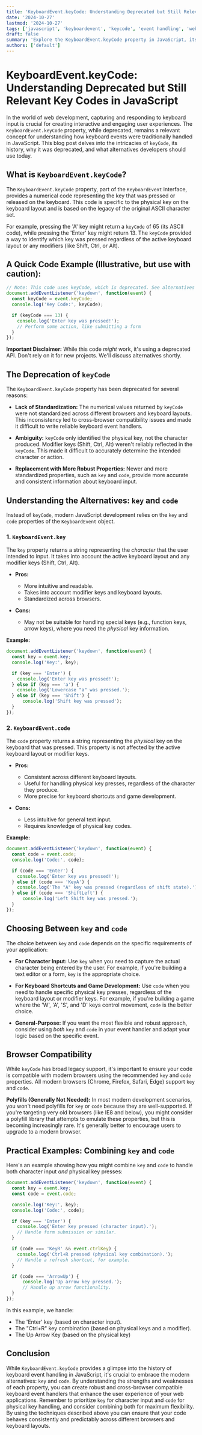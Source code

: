 ```yaml
---
title: 'KeyboardEvent.keyCode: Understanding Deprecated but Still Relevant Key Codes in JavaScript'
date: '2024-10-27'
lastmod: '2024-10-27'
tags: ['javascript', 'keyboardevent', 'keycode', 'event handling', 'web development', 'deprecated api', 'browser compatibility']
draft: false
summary: 'Explore the KeyboardEvent.keyCode property in JavaScript, its functionality, deprecation status, and alternative approaches for capturing keyboard input, with practical code examples and considerations for browser compatibility.'
authors: ['default']
---
```


# KeyboardEvent.keyCode: Understanding Deprecated but Still Relevant Key Codes in JavaScript

In the world of web development, capturing and responding to keyboard input is crucial for creating interactive and engaging user experiences. The `KeyboardEvent.keyCode` property, while deprecated, remains a relevant concept for understanding how keyboard events were traditionally handled in JavaScript. This blog post delves into the intricacies of `keyCode`, its history, why it was deprecated, and what alternatives developers should use today.

## What is `KeyboardEvent.keyCode`?

The `KeyboardEvent.keyCode` property, part of the `KeyboardEvent` interface, provides a numerical code representing the key that was pressed or released on the keyboard. This code is specific to the physical key on the keyboard layout and is based on the legacy of the original ASCII character set.

For example, pressing the 'A' key might return a `keyCode` of 65 (its ASCII code), while pressing the 'Enter' key might return 13.  The `keyCode` provided a way to identify which key was pressed regardless of the active keyboard layout or any modifiers (like Shift, Ctrl, or Alt).

## A Quick Code Example (Illustrative, but use with caution):

```javascript
// Note: This code uses keyCode, which is deprecated. See alternatives below!
document.addEventListener('keydown', function(event) {
  const keyCode = event.keyCode;
  console.log('Key Code:', keyCode);

  if (keyCode === 13) {
    console.log('Enter key was pressed!');
    // Perform some action, like submitting a form
  }
});
```

**Important Disclaimer:**  While this code *might* work, it's using a deprecated API. Don't rely on it for new projects.  We'll discuss alternatives shortly.

## The Deprecation of `keyCode`

The `KeyboardEvent.keyCode` property has been deprecated for several reasons:

*   **Lack of Standardization:** The numerical values returned by `keyCode` were not standardized across different browsers and keyboard layouts. This inconsistency led to cross-browser compatibility issues and made it difficult to write reliable keyboard event handlers.

*   **Ambiguity:** `keyCode` only identified the physical key, not the character produced. Modifier keys (Shift, Ctrl, Alt) weren't reliably reflected in the `keyCode`. This made it difficult to accurately determine the intended character or action.

*   **Replacement with More Robust Properties:** Newer and more standardized properties, such as `key` and `code`, provide more accurate and consistent information about keyboard input.

## Understanding the Alternatives: `key` and `code`

Instead of `keyCode`, modern JavaScript development relies on the `key` and `code` properties of the `KeyboardEvent` object.

### 1. `KeyboardEvent.key`

The `key` property returns a string representing the *character* that the user intended to input. It takes into account the active keyboard layout and any modifier keys (Shift, Ctrl, Alt).

*   **Pros:**
    *   More intuitive and readable.
    *   Takes into account modifier keys and keyboard layouts.
    *   Standardized across browsers.

*   **Cons:**
    *   May not be suitable for handling special keys (e.g., function keys, arrow keys), where you need the *physical* key information.

**Example:**

```javascript
document.addEventListener('keydown', function(event) {
  const key = event.key;
  console.log('Key:', key);

  if (key === 'Enter') {
    console.log('Enter key was pressed!');
  } else if (key === 'a') {
    console.log('Lowercase "a" was pressed.');
  } else if (key === 'Shift') {
      console.log('Shift key was pressed');
  }
});
```

### 2. `KeyboardEvent.code`

The `code` property returns a string representing the *physical* key on the keyboard that was pressed. This property is not affected by the active keyboard layout or modifier keys.

*   **Pros:**
    *   Consistent across different keyboard layouts.
    *   Useful for handling physical key presses, regardless of the character they produce.
    *   More precise for keyboard shortcuts and game development.

*   **Cons:**
    *   Less intuitive for general text input.
    *   Requires knowledge of physical key codes.

**Example:**

```javascript
document.addEventListener('keydown', function(event) {
  const code = event.code;
  console.log('Code:', code);

  if (code === 'Enter') {
    console.log('Enter key was pressed!');
  } else if (code === 'KeyA') {
    console.log('The "A" key was pressed (regardless of shift state).');
  } else if (code === 'ShiftLeft') {
      console.log('Left Shift key was pressed.');
  }
});
```

## Choosing Between `key` and `code`

The choice between `key` and `code` depends on the specific requirements of your application:

*   **For Character Input:** Use `key` when you need to capture the actual character being entered by the user. For example, if you're building a text editor or a form, `key` is the appropriate choice.

*   **For Keyboard Shortcuts and Game Development:** Use `code` when you need to handle specific physical key presses, regardless of the keyboard layout or modifier keys. For example, if you're building a game where the 'W', 'A', 'S', and 'D' keys control movement, `code` is the better choice.

*   **General-Purpose:**  If you want the most flexible and robust approach, consider using *both* `key` and `code` in your event handler and adapt your logic based on the specific event.

## Browser Compatibility

While `keyCode` has broad legacy support, it's important to ensure your code is compatible with modern browsers using the recommended `key` and `code` properties. All modern browsers (Chrome, Firefox, Safari, Edge) support `key` and `code`.

**Polyfills (Generally Not Needed):** In most modern development scenarios, you won't need polyfills for `key` or `code` because they are well-supported.  If you're targeting very old browsers (like IE8 and below), you might consider a polyfill library that attempts to emulate these properties, but this is becoming increasingly rare.  It's generally better to encourage users to upgrade to a modern browser.

## Practical Examples: Combining `key` and `code`

Here's an example showing how you might combine `key` and `code` to handle both character input *and* physical key presses:

```javascript
document.addEventListener('keydown', function(event) {
  const key = event.key;
  const code = event.code;

  console.log('Key:', key);
  console.log('Code:', code);

  if (key === 'Enter') {
    console.log('Enter key pressed (character input).');
    // Handle form submission or similar.
  }

  if (code === 'KeyR' && event.ctrlKey) {
    console.log('Ctrl+R pressed (physical key combination).');
    // Handle a refresh shortcut, for example.
  }

  if (code === 'ArrowUp') {
      console.log('Up arrow key pressed.');
      // Handle up arrow functionality.
  }
});
```

In this example, we handle:

*   The 'Enter' key (based on character input).
*   The "Ctrl+R" key combination (based on physical keys and a modifier).
*   The Up Arrow Key (based on the physical key)

## Conclusion

While `KeyboardEvent.keyCode` provides a glimpse into the history of keyboard event handling in JavaScript, it's crucial to embrace the modern alternatives: `key` and `code`. By understanding the strengths and weaknesses of each property, you can create robust and cross-browser compatible keyboard event handlers that enhance the user experience of your web applications. Remember to prioritize `key` for character input and `code` for physical key handling, and consider combining both for maximum flexibility. By using the techniques described above you can ensure that your code behaves consistently and predictably across different browsers and keyboard layouts.